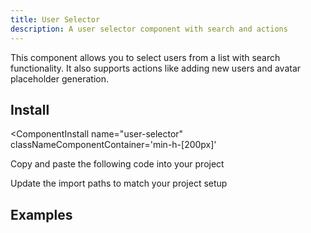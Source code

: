 ```yaml
---
title: User Selector
description: A user selector component with search and actions
---
```


This component allows you to select users from a list with search functionality. It also supports actions like adding new users and avatar placeholder generation.


<ComponentPreview
  name="user-selector-ex-01"
  classNameComponentContainer='min-h-[200px]'
/>

## Install
<ComponentInstall
  name="user-selector"
  classNameComponentContainer='min-h-[200px]'
>
<CLIInstall  name="user-selector"   />

<ManualInstall>

<Steps>

<Step>

Copy and paste the following code into your project

</Step>

<ComponentSource name="user-selector"/>

<Step>

Update the import paths to match your project setup

</Step>

</Steps>


</ManualInstall>


</ComponentInstall>

## Examples



<ComponentPreview
  name="user-selector-ex-02"
  classNameComponentContainer='min-h-[200px]'
/>







